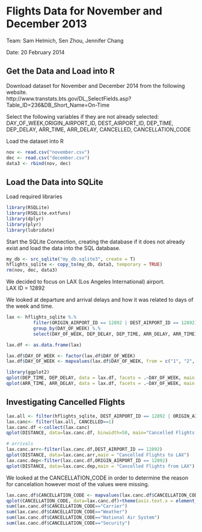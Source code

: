 Flights Data for November and December 2013
========================================================
Team: Sam Helmich, Sen Zhou, Jennifer Chang

Date: 20 February 2014

Get the Data and Load into R
------------------
Download dataset for November and December 2014 from the following website.  
http://www.transtats.bts.gov/DL_SelectFields.asp?Table_ID=236&DB_Short_Name=On-Time

Select the following variables if they are not already selected: DAY_OF_WEEK,ORIGIN_AIRPORT_ID, DEST_AIRPORT_ID, DEP_TIME, DEP_DELAY, ARR_TIME, ARR_DELAY, CANCELLED, CANCELLATION_CODE

Load the dataset into R
```r
nov <- read.csv("november.csv")
dec <- read.csv("december.csv")
data3 <- rbind(nov, dec)
```

Load the Data into SQLite
-------------------------
Load required libraries
```r
library(RSQLite)
library(RSQLite.extfuns)
library(dplyr)
library(plyr)
library(lubridate)
```

Start the SQLite Connection, creating the database if it does not already exist and load the data into the SQL database.
```r
my_db <- src_sqlite("my_db.sqlite3", create = T)
hflights_sqlite <- copy_to(my_db, data3, temporary = TRUE)
rm(nov, dec, data3)
```
We decided to focus on LAX (Los Angeles International) airport.  
LAX ID = 12892

We looked at departure and arrival delays and how it was related to days of the week and time.
```r
lax <- hflights_sqlite %.%
          filter(ORIGIN_AIRPORT_ID == 12892 | DEST_AIRPORT_ID == 12892) %.%
          group_by(DAY_OF_WEEK) %.%
          select(DAY_OF_WEEK, DEP_DELAY, DEP_TIME, ARR_DELAY, ARR_TIME)

lax.df <- as.data.frame(lax)

lax.df$DAY_OF_WEEK <- factor(lax.df$DAY_OF_WEEK)
lax.df$DAY_OF_WEEK <- mapvalues(lax.df$DAY_OF_WEEK, from = c("1", "2", "3", "4", "5", "6", "7"), to = c("Sun", "Mon", "Tues", "Wed", "Thurs", "Fri", "Sat"))

library(ggplot2)
qplot(DEP_TIME, DEP_DELAY, data = lax.df, facets = .~DAY_OF_WEEK, main = "Departures from LAX", ylab="Delay in Minutes", xlab="Time")+theme(axis.text.x = element_text(angle = 45, hjust = 1))
qplot(ARR_TIME, ARR_DELAY, data = lax.df, facets = .~DAY_OF_WEEK, main = "Arrivals to LAX", ylab="Delay in Minutes", xlab="Time")+theme(axis.text.x = element_text(angle = 45, hjust = 1))
```

Investigating Cancelled Flights
-----------------
```r
lax.all <- filter(hflights_sqlite, DEST_AIRPORT_ID == 12892 | ORIGIN_AIRPORT_ID == 12892)
lax.canc<- filter(lax.all, CANCELLED==1)
lax.canc.df <-collect(lax.canc)
qplot(DISTANCE, data=lax.canc.df, binwidth=50, main="Cancelled Flights from or to LAX")

# arrivals
lax.canc.arr<-filter(lax.canc.df,DEST_AIRPORT_ID == 12892)
qplot(DISTANCE, data=lax.canc.arr,main = "Cancelled Flights to LAX")
lax.canc.dep<-filter(lax.canc.df,ORIGIN_AIRPORT_ID == 12892)
qplot(DISTANCE, data=lax.canc.dep,main = "Cancelled Flights from LAX")
```

We looked at the CANCELLATION_CODE in order to determine the reason for cancelation however most of the values were missing.
```r
lax.canc.df$CANCELLATION_CODE <- mapvalues(lax.canc.df$CANCELLATION_CODE, from = c("A", "B", "C", "D"), to = c("Carrier", "Weather", "National Air System", "Security"))
qplot(CANCELLATION_CODE, data=lax.canc.df)+theme(axis.text.x = element_text(angle = 30, hjust = 1,size=14))
sum(lax.canc.df$CANCELLATION_CODE=="Carrier")
sum(lax.canc.df$CANCELLATION_CODE=="Weather")
sum(lax.canc.df$CANCELLATION_CODE=="National Air System") 
sum(lax.canc.df$CANCELLATION_CODE=="Security")

```

<!-- Comment Chunk
Code for Sam Helmich
//```{r}
library(RSQLite)
library(dplyr)

## Variables in dataset:
# [1] "DAY_OF_WEEK"           "ORIGIN_AIRPORT_ID"     "ORIGIN_AIRPORT_SEQ_ID" "ORIGIN_CITY_MARKET_ID"
#  [5] "DEST_AIRPORT_ID"       "DEST_AIRPORT_SEQ_ID"   "DEST_CITY_MARKET_ID"   "DEP_TIME"             
#  [9] "DEP_DELAY"             "ARR_TIME"              "ARR_DELAY"             "X"  

# This part runs
my_db <- src_sqlite("my_db.sqlite3", create = T)
nov <- read.csv("november.csv")
dec <- read.csv("december.csv")
data <- rbind(nov, dec)
hflights_sqlite <- copy_to(my_db, data, temporary = FALSE)
rm(nov, dec, data)

tbl_vars(hflights_sqlite)

# We'll go with LAX
# LAX ID = 12892
lax <- hflights_sqlite %.%
          filter(ORIGIN_AIRPORT_ID == 12892 | DEST_AIRPORT_ID == 12892) %.%
          group_by(DAY_OF_WEEK) %.%
          select(DAY_OF_WEEK, DEP_DELAY, DEP_TIME, ARR_DELAY, ARR_TIME)

lax.df <- as.data.frame(lax)
          
lax.df$sch.depart <- with(lax, DEP_TIME - DEP_DELAY)
lax.df$sch.arr <- with(lax, ARR_TIME - ARR_DELAY)
library(ggplot2)

qplot(DEP_TIME,DEP_DELAY, data = lax.df, facets = .~DAY_OF_WEEK, main = "Departures")
qplot(ARR_TIME, ARR_DELAY, data = lax.df, facets = .~DAY_OF_WEEK, main = "Arrivals")

```

Code for Jennifer Chang
//```{r fig.width=7, fig.height=6}
#data_loc<-"/Users/jenchang/Desktop/STAT585/Projects/Proj6/"

# install & load required packages
install.packages('dplyr')
install.packages('RSQLite')
install.packages("RSQLite.extfuns")
library(dplyr)
library(RSQLite)
library(RSQLite.extfuns)


# Load Data
nov <- read.csv("/Users/jenchang/Desktop/STAT585/Projects/Proj6/data/november2013.csv")
dec <- read.csv("/Users/jenchang/Desktop/STAT585/Projects/Proj6/december2013.csv")

# connect to database and move data over
my_db <- src_sqlite("my_db.sqlite3", create = T)
hflights_sqlite <- copy_to(my_db, nov, temporary = FALSE)

# focus on LAX 12892
LAX_flights<-filter(hflights_sqlite,ORIGIN_AIRPORT_ID == 12892 | DEST_AIRPORT_ID == 12892)
out_df <-collect(LAX_flights)
dep<-filter(hflights_sqlite,ORIGIN_AIRPORT_ID==12892)
dep_df<-collect(dep)
arr<-filter(hflights_sqlite,DEST_AIRPORT_ID==12892)
arr_df<-collect(arr)

canceled<-filter(hflights_sqlite, ORIGIN_AIRPORT_ID==12892, CANCELLED==1)
can_df<-collect(canceled)
head(CANCELLATION)
# Plot
library(ggplot2)
qplot(DEP_TIME, DEP_DELAY, data=dep_df, colour=factor(DAY_OF_WEEK))
qplot(DEP_TIME, DAY_OF_WEEK, data=dep_df)

qplot(CANCELLED, DISTANCE, data=dep_df)
qplot(CANCELLED, DISTANCE, data=arr_df)
qplot(DISTANCE, CANCELLED, data=out_df)
qplot(DISTANCE, data=out_df, fill=factor(CANCELLED))

dim(can_df$CANCELLATION_CODE)

# create table
dbGetQuery(co, "CREATE TABLE IF NOT EXISTS nd_flights (
  obs INT PRIMARY KEY NOT NULL,
  totbill DOUBLE,
  tip DOUBLE,
  sex CHAR(1),
  smoker CHAR(3),
  day CHAR(3),
  time CHAR(5),
  size INT
  )")

# open sqlite connection
my_db <- src_sqlite(“mydb.sqlite3”, create=T)

# load your data into database & setting indexes
yourdata_sqlite <- copy_to(my_db, yourdata, temporary=FALSE, indexes = list( c(“col1”, “col2”), col3))
yourdata_sqlite_df <- tbl(my_db, sql(“SELECT * from yourdata”))  # do we need this?

# ===  Basic Actions (VERBS) === looks the same as above!!!! 
filter( yourdata_sqlite_df, col1==”value1”, col2==”value2”) 
arrange( yourdata_sqlite_df, col2, col4)
select( yourdata_sqlite_df, col2,col4) 
mutate( yourdata_sqlite_df, diff = col2 - col4, percentage = col2 / col4)
summarize( yourdata_sqlite_df, avg = mean(col2, na.rm=TRUE) 

# get tbl_df of results using collect (sql statements not executed on database until R needs to print it out)
out <- select( yourdata_sqlite_df, col2,col4)
your_final_data_df <-collect(out)

# close sqlite connection
dbDisconnect(my_db)

```
-->

